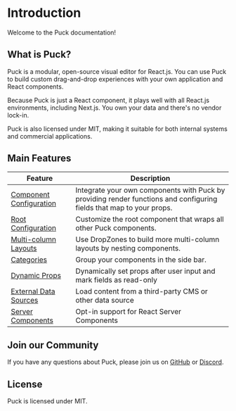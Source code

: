 # Introduction

Welcome to the Puck documentation!

## What is Puck?

Puck is a modular, open-source visual editor for React.js. You can use Puck to build custom drag-and-drop experiences with your own application and React components.

Because Puck is just a React component, it plays well with all React.js environments, including Next.js. You own your data and there's no vendor lock-in.

Puck is also licensed under MIT, making it suitable for both internal systems and commercial applications.

## Main Features

| Feature                                                                   | Description                                                                                                          |
| ------------------------------------------------------------------------- | -------------------------------------------------------------------------------------------------------------------- |
| [Component Configuration](/docs/integrating-puck/component-configuration) | Integrate your own components with Puck by providing render functions and configuring fields that map to your props. |
| [Root Configuration](/docs/integrating-puck/root-configuration)           | Customize the root component that wraps all other Puck components.                                                   |
| [Multi-column Layouts](/docs/integrating-puck/multi-column-layouts)       | Use DropZones to build more multi-column layouts by nesting components.                                              |
| [Categories](/docs/integrating-puck/categories)                           | Group your components in the side bar.                                                                               |
| [Dynamic Props](/docs/integrating-puck/dynamic-props)                     | Dynamically set props after user input and mark fields as read-only                                                  |
| [External Data Sources](/docs/integrating-puck/external-data-sources)     | Load content from a third-party CMS or other data source                                                             |
| [Server Components](/docs/integrating-puck/server-components)             | Opt-in support for React Server Components                                                                           |

## Join our Community

If you have any questions about Puck, please join us on [GitHub](https://github.com/measuredco/puck) or [Discord](https://discord.gg/D9e4E3MQVZ).

## License

Puck is licensed under MIT.
